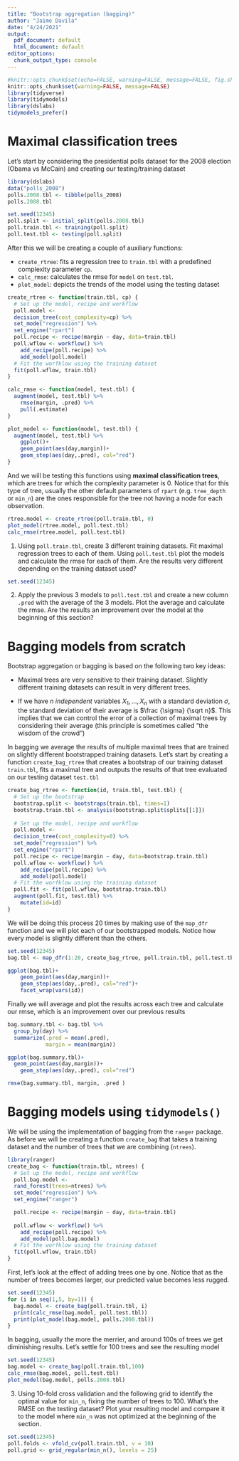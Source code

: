 ```yaml
---
title: "Bootstrap aggregation (bagging)"
author: "Jaime Davila"
date: "4/24/2021"
output:
  pdf_document: default
  html_document: default
editor_options: 
  chunk_output_type: console
---
```


```r
#knitr::opts_chunk$set(echo=FALSE, warning=FALSE, message=FALSE, fig.show="hide", results=FALSE)
knitr::opts_chunk$set(warning=FALSE, message=FALSE)
library(tidyverse)
library(tidymodels)
library(dslabs)
tidymodels_prefer()
```

# Maximal classification trees

Let's start by considering the presidential polls dataset for the 2008 election (Obama vs McCain) and creating our testing/training dataset

```r
library(dslabs)
data("polls_2008")
polls.2008.tbl <- tibble(polls_2008)
polls.2008.tbl

set.seed(12345)
poll.split <- initial_split(polls.2008.tbl)
poll.train.tbl <- training(poll.split)
poll.test.tbl <- testing(poll.split)
```

After this we will be creating a couple of auxiliary functions:

* `create_rtree`: fits a regression tree to `train.tbl` with a predefined complexity parameter `cp`.
* `calc_rmse`: calculates the rmse for `model` on `test.tbl`.
* `plot_model`: depicts the trends of the model using the testing dataset

```r
create_rtree <- function(train.tbl, cp) {
  # Set up the model, recipe and workflow
  poll.model <-
  decision_tree(cost_complexity=cp) %>%
  set_mode("regression") %>%
  set_engine("rpart")
  poll.recipe <- recipe(margin ~ day, data=train.tbl)
  poll.wflow <- workflow() %>%
    add_recipe(poll.recipe) %>%
    add_model(poll.model) 
  # Fit the worfklow using the training dataset  
  fit(poll.wflow, train.tbl)
}

calc_rmse <- function(model, test.tbl) {
  augment(model, test.tbl) %>%
    rmse(margin, .pred) %>% 
    pull(.estimate)
}

plot_model <- function(model, test.tbl) {
  augment(model, test.tbl) %>%
    ggplot()+
    geom_point(aes(day,margin))+
    geom_step(aes(day,.pred), col="red")
}
```

And we will be testing this functions using **maximal classification trees**, which are trees for which the complexity parameter is 0. Notice that for this type of tree, usually the other default parameters of `rpart` (e.g. `tree_depth` or `min_n`) are the ones responsible for the tree not having a node for each observation.

```r
rtree.model <- create_rtree(poll.train.tbl, 0) 
plot_model(rtree.model, poll.test.tbl)
calc_rmse(rtree.model, poll.test.tbl)
```

1. Using `poll.train.tbl`, create 3 different training datasets.  Fit maximal regression trees to each of them. Using `poll.test.tbl` plot the models and calculate the rmse for each of them. Are the results very different depending on the training dataset used?

```r
set.seed(12345)
```

2. Apply the previous 3 models to `poll.test.tbl` and create a new column `.pred` with the average of the 3 models. Plot the average and calculate the rmse. Are the results an improvement over the model at the beginning of this section?

# Bagging models from scratch

Bootstrap aggregation or bagging is based on the following two key ideas:

* Maximal trees are very sensitive to their training dataset. Slightly different training datasets can result in very different trees.
 
* If we have $n$ *independent* variables $X_1, \dots, X_n$ with a standard deviation $\sigma$, the standard deviation of their average is $\frac {\sigma} {\sqrt n}$. This implies that we can control the error of a collection of maximal trees by considering their average (this principle is sometimes called "the wisdom of the crowd")

In bagging we average the results of multiple maximal trees that are trained on slightly different bootstrapped training datasets. Let's start by creating a function `create_bag_rtree` that creates a bootstrap of our training dataset `train.tbl`, fits a maximal tree and outputs the results of that tree evaluated on our testing dataset `test.tbl`

```r
create_bag_rtree <- function(id, train.tbl, test.tbl) {
  # Set up the bootstrap
  bootstrap.split <- bootstraps(train.tbl, times=1)  
  bootstrap.train.tbl <- analysis(bootstrap.split$splits[[1]])
  
  # Set up the model, recipe and workflow
  poll.model <-
  decision_tree(cost_complexity=0) %>%
  set_mode("regression") %>%
  set_engine("rpart")
  poll.recipe <- recipe(margin ~ day, data=bootstrap.train.tbl)
  poll.wflow <- workflow() %>%
    add_recipe(poll.recipe) %>%
    add_model(poll.model) 
  # Fit the worfklow using the training dataset  
  poll.fit <- fit(poll.wflow, bootstrap.train.tbl)
  augment(poll.fit, test.tbl) %>%
    mutate(id=id)
}
```

We will be doing this process 20 times by making use of the `map_dfr` function and we will plot each of our bootstrapped models. Notice how every model is slightly different than the others.

```r
set.seed(12345)
bag.tbl <- map_dfr(1:20, create_bag_rtree, poll.train.tbl, poll.test.tbl)

ggplot(bag.tbl)+
    geom_point(aes(day,margin))+
    geom_step(aes(day,.pred), col="red")+
    facet_wrap(vars(id))
```

Finally we will average and plot the results across each tree and calculate our rmse, which is an improvement over our previous results

```r
bag.summary.tbl <- bag.tbl %>%
  group_by(day) %>%
  summarize(.pred = mean(.pred),
            margin = mean(margin)) 

ggplot(bag.summary.tbl)+
  geom_point(aes(day,margin))+
    geom_step(aes(day,.pred), col="red")

rmse(bag.summary.tbl, margin, .pred )
```

# Bagging models using `tidymodels()`

 We will be using the implementation of bagging from the `ranger` package. As before we will be creating a function `create_bag` that takes a training dataset and the number of trees that we are combining (`ntrees`).

```r
library(ranger)
create_bag <- function(train.tbl, ntrees) {
  # Set up the model, recipe and workflow
  poll.bag.model <-
  rand_forest(trees=ntrees) %>%
  set_mode("regression") %>%
  set_engine("ranger")

  poll.recipe <- recipe(margin ~ day, data=train.tbl)
  
  poll.wflow <- workflow() %>%
    add_recipe(poll.recipe) %>%
    add_model(poll.bag.model) 
  # Fit the worfklow using the training dataset  
  fit(poll.wflow, train.tbl)
}
```

First, let's look at the effect of adding trees one by one. Notice that as the number of trees becomes larger, our predicted value becomes less rugged.

```r
set.seed(12345)
for (i in seq(1,5, by=1)) {
  bag.model <- create_bag(poll.train.tbl, i)
  print(calc_rmse(bag.model, poll.test.tbl))
  print(plot_model(bag.model, polls.2008.tbl))
}
```

In bagging, usually the more the merrier, and around 100s of trees we get diminishing results. Let's settle for 100 trees and see the resulting model

```r
set.seed(12345)
bag.model <- create_bag(poll.train.tbl,100)
calc_rmse(bag.model, poll.test.tbl)
plot_model(bag.model, polls.2008.tbl)
```

3. Using 10-fold cross validation and the following grid to identify the optimal value for `min_n`, fixing the number of trees to 100. What's the RMSE on the testing dataset? Plot your resulting model and compare it to the model where `min_n` was not optimized at the beginning of the section.

```r
set.seed(12345)
poll.folds <- vfold_cv(poll.train.tbl, v = 10)
poll.grid <- grid_regular(min_n(), levels = 25)
```
